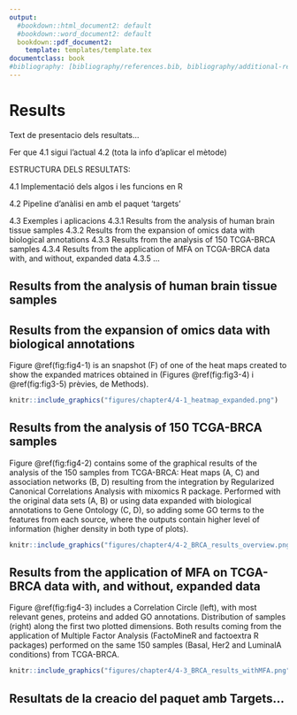 ```yaml
---
output:
  #bookdown::html_document2: default
  #bookdown::word_document2: default
  bookdown::pdf_document2:
    template: templates/template.tex
documentclass: book
#bibliography: [bibliography/references.bib, bibliography/additional-references.bib]
---
```


# Results {#results}
\chaptermark{Results}
\minitoc <!-- this will include a mini table of contents-->

Text de presentacio dels resultats...

Fer que 4.1 sigui l'actual 4.2 (tota la info d'aplicar el mètode)


ESTRUCTURA DELS RESULTATS:

4.1 Implementació dels algos i les funcions en R

4.2 Pipeline d'anàlisi en amb el paquet 'targets'

4.3 Exemples i aplicacions
4.3.1 Results from the analysis of human brain tissue samples
4.3.2 Results from the expansion of omics data with biological annotations
4.3.3 Results from the analysis of 150 TCGA-BRCA samples
4.3.4 Results from the application of MFA on TCGA-BRCA data with, and without, expanded data
4.3.5 ...

## Results from the analysis of human brain tissue samples

## Results from the expansion of omics data with biological annotations

Figure \@ref(fig:fig4-1) is an snapshot (F) of one of the heat maps created to show the expanded matrices obtained in (Figures \@ref(fig:fig3-4) i \@ref(fig:fig3-5) prèvies, de Methods).

```r
knitr::include_graphics("figures/chapter4/4-1_heatmap_expanded.png")
```


## Results from the analysis of 150 TCGA-BRCA samples

Figure \@ref(fig:fig4-2) contains some of the graphical results of the analysis of the 150 samples from TCGA-BRCA: Heat maps (A, C) and association networks (B, D) resulting from the integration by Regularized Canonical Correlations Analysis with mixomics R package. Performed with the original data sets (A, B) or using data expanded with biological annotations to Gene Ontology (C, D), so adding some GO terms to the features from each source, where the outputs contain higher level of information (higher density in both type of plots).

```r
knitr::include_graphics("figures/chapter4/4-2_BRCA_results_overview.png")
```

## Results from the application of MFA on TCGA-BRCA data with, and without, expanded data

Figure \@ref(fig:fig4-3) includes a Correlation Circle (left), with most relevant genes, proteins and added GO annotations. Distribution of samples (right) along the first two plotted dimensions. Both results coming from the application of Multiple Factor Analysis (FactoMineR and factoextra R packages) performed on the same 150 samples (Basal, Her2 and LuminalA conditions) from TCGA-BRCA.

```r
knitr::include_graphics("figures/chapter4/4-3_BRCA_results_withMFA.png")
```

## Resultats de la creacio del paquet amb Targets...

\clearpage

